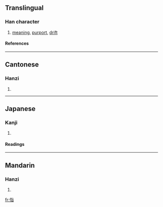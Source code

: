 ==Translingual==
===Han character===
{{Han char|rn=61|rad=心|as=06|sn=9|four=9106<sub>1</sub>|canj=心心日 (PPA), X心心日 (XPPA)}}
# [[meaning]], [[purport]], [[drift]]
====References====
{{Han ref|kx=0383.310|dkj=10532|dj=0714.070|hdz=42297.090|uh=6049|ud=24649|bh=CEC7|bd=52935}}
----
==Cantonese==
===Hanzi===
{{yue-hanzi|jyut=|y=ji2}}
# {{defn|Cantonese}}
----
==Japanese==
===Kanji===
{{ja-kanji|grade=|rs=心06}}
# {{defn|Japanese}} 
====Readings====
{{ja-readings|on=[[し]] (shi)|kun=[[こころ]] (kokoro)}}
----
==Mandarin==
===Hanzi===
{{cmn-hanzi|pin=[[cī]] (ci1), [[zhǐ]] (zhi3)|wg=tz'u<sup>1</sup>, chih<sup>3</sup>}}
# {{defn|Mandarin}}

[[fr:恉]]